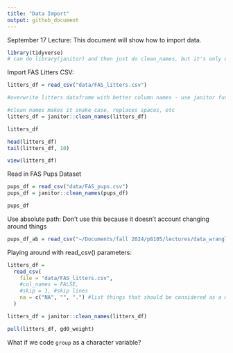 ```yaml
---
title: "Data Import"
output: github_document
---
```


September 17 Lecture: This document will show how to import data.

```r
library(tidyverse)
# can do library(janitor) and then just do clean_names, but it's only one function that we actually need so don't want to load the entire package.
```

Import FAS Litters CSV:

```r
litters_df = read_csv("data/FAS_litters.csv")

#overwrite litters dataframe with better column names - use janitor function:

#clean names makes it snake case, replaces spaces, etc
litters_df = janitor::clean_names(litters_df)


```

```r
litters_df

head(litters_df)
tail(litters_df, 10)
```

```r
view(litters_df)

```

Read in FAS Pups Dataset

```r
pups_df = read_csv("data/FAS_pups.csv")
pups_df = janitor::clean_names(pups_df)

pups_df
```


Use absolute path: Don't use this because it doesn't account changing around things
```r
pups_df_ab = read_csv("~/Documents/fall 2024/p8105/lectures/data_wrangling_i/data/FAS_pups.csv")
```

Playing around with read_csv() parameters:
```r
litters_df = 
  read_csv(
    file = "data/FAS_litters.csv",
    #col_names = FALSE,
    #skip = 1, #skip lines
    na = c("NA", "", ".") #list things that should be considered as a missing value
  )

litters_df = janitor::clean_names(litters_df)

pull(litters_df, gd0_weight)
```

What if we code `group` as a character variable?

```r

```

